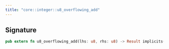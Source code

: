 ```yaml
---
title: "core::integer::u8_overflowing_add"
---
```






## Signature

```rust
pub extern fn u8_overflowing_add(lhs: u8, rhs: u8) -> Result implicits(RangeCheck) nopanic;
```



